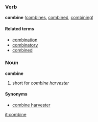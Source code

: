 ===Verb===
'''combine''' ([[combines]], [[combined]], [[combining]])

====Related terms====
*[[combination]]
*[[combinatory]]
*[[combined]]

===Noun===
'''combine'''

# short for ''combine harvester''

====Synonyms====
*[[combine harvester]]

[[it:combine]]